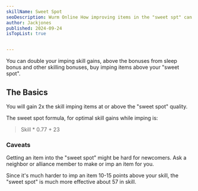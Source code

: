 ```yaml
---
skillName: Sweet Spot
seoDescription: Wurm Online How improving items in the "sweet spt" can help with skill gains
author: Jackjones
published: 2024-09-24
isTopList: true


---
```


You can double your imping skill gains, above the bonuses from sleep bonus and other skilling bonuses, buy imping items above your "sweet spot".

## The Basics

You will gain 2x the skill imping items at or above the "sweet spot" quality.

The sweet spot formula, for optimal skill gains while imping is:

> Skill * 0.77 + 23

<SweetSpotCalc />

### Caveats

Getting an item into the "sweet spot" might be hard for newcomers. Ask a neighbor or alliance member to make or imp an item for you.

Since it's much harder to imp an item 10-15 points above your skill, the "sweet spot" is much more effective about 57 in skill.


